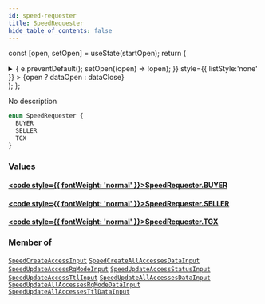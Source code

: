 ```yaml
---
id: speed-requester
title: SpeedRequester
hide_table_of_contents: false
---
```






const [open, setOpen] = useState(startOpen);
return (
<details {...(open ? { open: true } : {})} className="details" style={{ border:'none', boxShadow:'none', background:'var(--ifm-background-color)' }}>
<summary
onClick={(e) => {
e.preventDefault();
setOpen((open) => !open);
}}
style={{ listStyle:'none' }} >
{open ? dataOpen : dataClose}
</summary>
{open && children}
</details>
);
};

No description

```graphql
enum SpeedRequester {
  BUYER
  SELLER
  TGX
}
```

### Values

#### [<code style={{ fontWeight: 'normal' }}>SpeedRequester.<b>BUYER</b></code>](#)

>

#### [<code style={{ fontWeight: 'normal' }}>SpeedRequester.<b>SELLER</b></code>](#)

>

#### [<code style={{ fontWeight: 'normal' }}>SpeedRequester.<b>TGX</b></code>](#)

>

### Member of

[`SpeedCreateAccessInput`](/api/inputs/speed-create-access-input) <Badge class="badge badge--secondary" text="input"/><Bullet />[`SpeedCreateAllAccessesDataInput`](/api/inputs/speed-create-all-accesses-data-input) <Badge class="badge badge--secondary" text="input"/><Bullet />[`SpeedUpdateAccessRqModeInput`](/api/inputs/speed-update-access-rq-mode-input) <Badge class="badge badge--secondary" text="input"/><Bullet />[`SpeedUpdateAccessStatusInput`](/api/inputs/speed-update-access-status-input) <Badge class="badge badge--secondary" text="input"/><Bullet />[`SpeedUpdateAccessTtlInput`](/api/inputs/speed-update-access-ttl-input) <Badge class="badge badge--secondary" text="input"/><Bullet />[`SpeedUpdateAllAccessesDataInput`](/api/inputs/speed-update-all-accesses-data-input) <Badge class="badge badge--secondary" text="input"/><Bullet />[`SpeedUpdateAllAccessesRqModeDataInput`](/api/inputs/speed-update-all-accesses-rq-mode-data-input) <Badge class="badge badge--secondary" text="input"/><Bullet />[`SpeedUpdateAllAccessesTtlDataInput`](/api/inputs/speed-update-all-accesses-ttl-data-input) <Badge class="badge badge--secondary" text="input"/>
